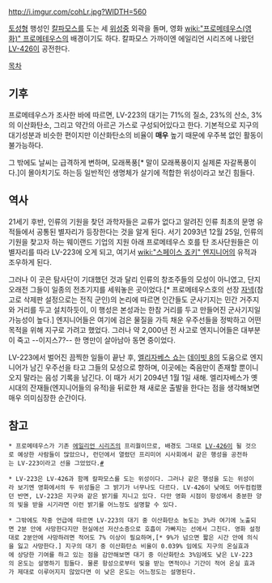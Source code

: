 http://i.imgur.com/cohLr.jpg?WIDTH=560

[[토성]]형 행성인 [[칼파모스]]를 도는 세 [[위성]]중 외곽을 돌며, 영화 [[wiki:"프로메테우스(영화)" 프로메테우스]]의 배경이기도 하다. 칼파모스 가까이엔 에일리언 시리즈에 나왔던 [[LV-426]]이 공전한다.

[[목차]]

== 기후 ==
프로메테우스가 조사한 바에 따르면, LV-223의 대기는 71%의 질소, 23%의 산소, 3%의 이산화탄소, 그리고 약간의 아르곤 가스로 구성되어있다고 한다. 기본적으로 지구의 대기성분과 비슷한 편이지만 이산화탄소의 비율이 '''매우''' 높기 때문에 우주복 없인 활동이 불가능하다.

그 밖에도 날씨는 급격하게 변하며, 모래폭풍[* 말이 모래폭풍이지 실제론 자갈폭풍이다.]이 몰아치기도 하는등 일반적인 생명체가 살기에 적합한 위성이라고 보긴 힘들다.

== 역사 ==
21세기 후반, 인류의 기원을 찾던 과학자들은 교류가 없다고 알려진 인류 최초의 문명 유적들에서 공통된 별자리가 등장한다는 것을 알게 된다. 서기 2093년 12월 25일, 인류의 기원을 찾고자 하는 웨이랜드 기업의 지원 아래 프로메테우스 호를 탄 조사단원들은 이 별자리를 따라 LV-223에 오게 되고, 여기서 [[wiki:"스페이스 죠키" 엔지니어]]의 유적과 조우하게 된다.

그러나 이 곳은 탐사단이 기대했던 것과 달리 인류의 창조주들의 모성이 아니였고, 단지 오래전 그들이 일종의 전초기지를 세워놓은 곳이었다.[* 프로메테우스호의 선장 [[자넥]](참고로 삭제판 설정으로는 전직 군인)의 논리에 따르면 인간들도 군사기지는 민간 거주지와 거리를 두고 설치하듯이, 이 행성은 본성과는 한참 거리를 두고 만들어진 군사기지일 가능성이 높다.] 엔지니어들은 여기에 검은 물질을 가득 채운 우주선들을 정박하고 어떤 목적을 위해 지구로 가려고 했었다. 그러나 약 2,000년 전 사고로 엔지니어들은 대부분이 죽고 --이지스7?-- 한 명만이 살아남아 동면 중이었다. 

LV-223에서 벌어진 끔찍한 일들이 끝난 후, [[엘리자베스 쇼]]는 [[데이빗 8]]의 도움으로 엔지니어가 남긴 우주선을 타고 그들의 모성으로 향하며, 이곳에는 죽음만이 존재할 뿐이니 오지 말라는 음성 기록을 남긴다. 이 때가 서기 2094년 1월 1일 새해. 엘리자베스가 옛 시대의 잔재들(엔지니어들의 유적)을 뒤로한 채 새로운 출발을 한다는 점을 생각해보면 매우 의미심장한 순간이다.

== 참고 ==
 * 프로메테우스가 기존 [[에일리언 시리즈]]의 프리퀄이므로, 배경도 그대로 [[LV-426]]이 될 것으로 예상한 사람들이 많았으나, 런던에서 열렸던 프리미어 시사회에서 같은 행성을 공전하는 LV-223이라고 선을 그었었다.[http://www.prometheusmovienews.com/2012/04/prometheus-footage-screening-and-qa-report/ #]

 * LV-223은 LV-426과 함께 칼파모스를 도는 위성이다. 그러나 같은 행성을 도는 위성이라 보기엔 영화에서의 두 위성들은 그 밝기가 너무나도 다르다. LV-426이 낮에도 어두컴컴했던 반면, LV-223은 지구와 같은 밝기를 지니고 있다. 다만 영화 시점이 항성에서 충분한 양의 빛을 받을 시기라면 이런 밝기를 어느정도 설명할 수 있다.

 * 그밖에도 작중 언급에 따르면 LV-223의 대기 중 이산화탄소 농도는 3%라 여기에 노출되면 2분 안에 사망한다지만 현실에선 저산소증으로 호흡이 가빠지는 선에서 그친다. 영화 설정대로 2분안에 사망하려면 적어도 7% 이상이 필요하며,[* 9%가 넘으면 짧은 시간 안에 의식을 잃고 사망한다.] 지구의 대기 중 이산화탄소 비율이 0.039% 임에도 지구의 온실효과에 상당한 기여를 하고 있는 점을 감안해보면 대기 중 이산화탄소 3%임에도 낮은 LV-223의 온도는 설명하기 힘들다. 물론 항성으로부터 빛을 받는 면적이나 기간이 적어 온실 효과가 제대로 이루어지지 않았다면 이 낮은 온도는 어느정도는 설명된다.
